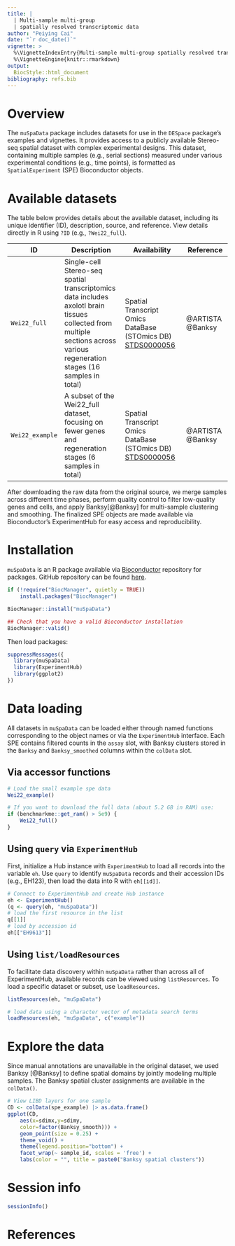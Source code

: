 ```yaml
---
title: |
  | Multi-sample multi-group
  | spatially resolved transcriptomic data
author: "Peiying Cai"
date: "`r doc_date()`"
vignette: >
  %\VignetteIndexEntry{Multi-sample multi-group spatially resolved transcriptomic data}
  %\VignetteEngine{knitr::rmarkdown}
output: 
  BiocStyle::html_document
bibliography: refs.bib
---
```


# Overview

The `muSpaData` package includes datasets for use in the `DESpace`
package's examples and vignettes. It provides access to a publicly available Stereo-seq spatial dataset with complex experimental designs. This dataset, containing multiple samples (e.g., serial sections) measured under various experimental conditions (e.g., time points), is formatted as `SpatialExperiment` (SPE) Bioconductor objects. 

# Available datasets

The table below provides details about the available dataset, including its unique identifier (ID), description, source, and reference. View details directly in R using `?ID` (e.g., `?Wei22_full`).

ID | Description | Availability | Reference
---|-------------|--------------|----------
`Wei22_full` | Single-cell Stereo-seq spatial transcriptomics data includes axolotl brain tissues collected from multiple sections across various regeneration stages (16 samples in total) | Spatial Transcript Omics DataBase (STOmics DB) [STDS0000056](https://db.cngb.org/stomics/datasets/STDS0000056/data) | @ARTISTA @Banksy
`Wei22_example` | A subset of the Wei22_full dataset, focusing on fewer genes and regeneration stages (6 samples in total) | Spatial Transcript Omics DataBase (STOmics DB) [STDS0000056](https://db.cngb.org/stomics/datasets/STDS0000056/data) | @ARTISTA @Banksy

After downloading the raw data from the original source, we merge samples across different time phases, perform quality control to filter low-quality genes and cells, and apply Banksy[@Banksy] for multi-sample clustering and smoothing. The finalized SPE objects are made available via Bioconductor's ExperimentHub for easy access and reproducibility.

# Installation

`muSpaData` is an R package available via
[Bioconductor](http://bioconductor.org/) repository for packages. GitHub
repository can be found
[here](https://github.com/peicai/muSpaData).

```r
if (!require("BiocManager", quietly = TRUE))
    install.packages("BiocManager")

BiocManager::install("muSpaData")

## Check that you have a valid Bioconductor installation
BiocManager::valid()
```

Then load packages:

```r
suppressMessages({
  library(muSpaData)
  library(ExperimentHub)
  library(ggplot2)
})
```

# Data loading

All datasets in `muSpaData` can be loaded either through named functions corresponding to the object names or via the `ExperimentHub` interface. Each SPE contains filtered counts in the `assay` slot, with Banksy clusters stored in the `Banksy` and `Banksy_smoothed` columns within the `colData` slot.

## Via accessor functions

```r
# Load the small example spe data
Wei22_example()

# If you want to download the full data (about 5.2 GB in RAM) use:
if (benchmarkme::get_ram() > 5e9) {
    Wei22_full()
}
```

## Using `query` via `ExperimentHub`

First, initialize a Hub instance with `ExperimentHub` to load all records into the variable `eh`. Use `query` to identify `muSpaData` records and their accession IDs (e.g., EH123), then load the data into R with `eh[[id]]`.

```r
# Connect to ExperimentHub and create Hub instance
eh <- ExperimentHub()
(q <- query(eh, "muSpaData"))
# load the first resource in the list
q[[1]]  
# load by accession id
eh[["EH9613"]]
```

## Using `list/loadResources`

To facilitate data discovery within `muSpaData` rather than across all of ExperimentHub, available records can be viewed using `listResources`.
To load a specific dataset or subset, use `loadResources`. 

```r
listResources(eh, "muSpaData")

# load data using a character vector of metadata search terms 
loadResources(eh, "muSpaData", c("example"))
```

# Explore the data

Since manual annotations are unavailable in the original dataset, we used Banksy [@Banksy] to define spatial domains by jointly modeling multiple samples. The Banksy spatial cluster assignments are available in the `colData()`.

```r
# View LIBD layers for one sample
CD <- colData(spe_example) |> as.data.frame()
ggplot(CD, 
    aes(x=sdimx,y=sdimy, 
    color=factor(Banksy_smooth))) +
    geom_point(size = 0.25) + 
    theme_void() + 
    theme(legend.position="bottom") + 
    facet_wrap(~ sample_id, scales = 'free') +
    labs(color = "", title = paste0("Banksy spatial clusters"))
```

# Session info
```r
sessionInfo()
```

# References